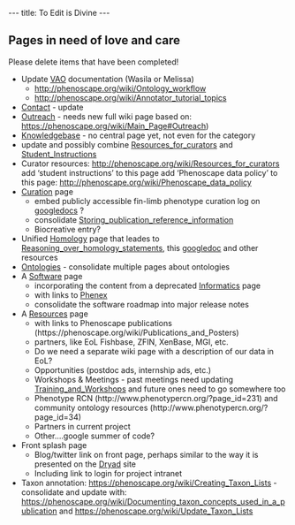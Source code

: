 ---
title: To Edit is Divine
---

==Pages in need of love and care==

Please delete items that have been completed!

* Update [[Vertebrate_Musculoskeletal_Anatomy_Ontology_.28VAO.29|VAO]] documentation (Wasila or Melissa)
** http://phenoscape.org/wiki/Ontology_workflow
** http://phenoscape.org/wiki/Annotator_tutorial_topics
* [[Contact]] - update
* [[Outreach]] - needs new full wiki page based on: https://phenoscape.org/wiki/Main_Page#Outreach)
* [[Knowledgebase]] - no central page yet, not even for the category
* update and possibly combine [[Resources_for_curators]] and [[Student_Instructions]]
* Curator resources: http://phenoscape.org/wiki/Resources_for_curators add ‘student instructions’ to this page add ‘Phenoscape data policy’ to this page: http://phenoscape.org/wiki/Phenoscape_data_policy
* [[Curation]] page
** embed publicly accessible fin-limb phenotype curation log on [https://docs.google.com/spreadsheet/ccc?key=0Aj8NJdyb-leqdEhPRjgzakV4NWxXdWNYanFjMVJoTlE&hl=en_US#gid=0 googledocs] ?
** consolidate [[Storing_publication_reference_information]]
** Biocreative entry?
* Unified [[Homology]] page that leades to [[Reasoning_over_homology_statements]], this [https://docs.google.com/spreadsheet/ccc?key=0Apgi__7Z2km5dHQ2eTRWeEpCOWwtS2VIZC1tM2lPbUE&hl=en_US#gid=0 googledoc] and other resources
* [[Ontologies]] - consolidate multiple pages about ontologies
* A [[Software]] page
** incorporating the content from a deprecated [[Informatics]] page
** with links to [[Phenex]]
** consolidate the software roadmap into major release notes
* A [[Resources]] page
** with links to Phenoscape publications (https://phenoscape.org/wiki/Publications_and_Posters)
** partners, like EoL  Fishbase, ZFIN, XenBase, MGI, etc.
** Do we need a separate wiki page with a description of our data in EoL?
** Opportunities (postdoc ads, internship ads, etc.)
** Workshops &  Meetings - past meetings need updating [[Training_and_Workshops]] and future ones need to go somewhere too
** Phenotype RCN (http://www.phenotypercn.org/?page_id=231) and community ontology resources (http://www.phenotypercn.org/?page_id=34)
** Partners in current project
** Other....google summer of code?
* Front splash page
** Blog/twitter link on front page, perhaps similar to the way it is presented on the [http://datadryad.org/ Dryad] site
** Including link to login for project intranet
* Taxon annotation: https://phenoscape.org/wiki/Creating_Taxon_Lists - consolidate and update with: https://phenoscape.org/wiki/Documenting_taxon_concepts_used_in_a_publication and https://phenoscape.org/wiki/Update_Taxon_Lists